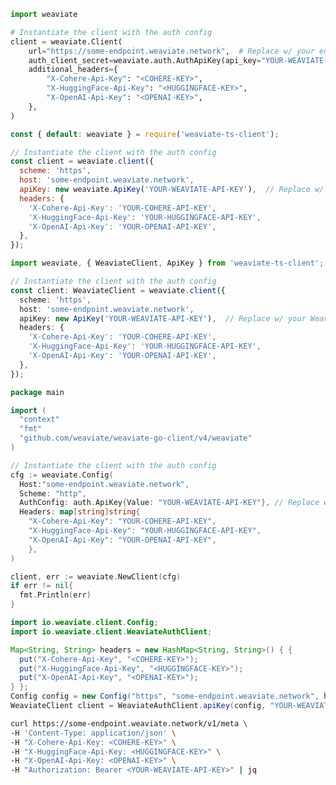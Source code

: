<!-- Delete these imports if already imported in the file -->

<Tabs groupId="languages">
<TabItem value="py" label="Python">

```python
import weaviate

# Instantiate the client with the auth config
client = weaviate.Client(
    url="https://some-endpoint.weaviate.network",  # Replace w/ your endpoint
    auth_client_secret=weaviate.auth.AuthApiKey(api_key="YOUR-WEAVIATE-API-KEY"),  # Replace w/ your Weaviate instance API key
    additional_headers={
        "X-Cohere-Api-Key": "<COHERE-KEY>",
        "X-HuggingFace-Api-Key": "<HUGGINGFACE-KEY>",
        "X-OpenAI-Api-Key": "<OPENAI-KEY>",
    },
)
```

</TabItem>
<TabItem value="js" label="JavaScript">

```js
const { default: weaviate } = require('weaviate-ts-client');

// Instantiate the client with the auth config
const client = weaviate.client({
  scheme: 'https',
  host: 'some-endpoint.weaviate.network',
  apiKey: new weaviate.ApiKey('YOUR-WEAVIATE-API-KEY'),  // Replace w/ your Weaviate instance API key
  headers: {
    'X-Cohere-Api-Key': 'YOUR-COHERE-API-KEY',
    'X-HuggingFace-Api-Key': 'YOUR-HUGGINGFACE-API-KEY',
    'X-OpenAI-Api-Key': 'YOUR-OPENAI-API-KEY',
  },
});
```

</TabItem>
<TabItem value="ts" label="TypeScript">

```ts
import weaviate, { WeaviateClient, ApiKey } from 'weaviate-ts-client';

// Instantiate the client with the auth config
const client: WeaviateClient = weaviate.client({
  scheme: 'https',
  host: 'some-endpoint.weaviate.network',
  apiKey: new ApiKey('YOUR-WEAVIATE-API-KEY'),  // Replace w/ your Weaviate instance API key
  headers: {
    'X-Cohere-Api-Key': 'YOUR-COHERE-API-KEY',
    'X-HuggingFace-Api-Key': 'YOUR-HUGGINGFACE-API-KEY',
    'X-OpenAI-Api-Key': 'YOUR-OPENAI-API-KEY',
  },
});
```

</TabItem>
<TabItem value="go" label="Go">

```go
package main

import (
  "context"
  "fmt"
  "github.com/weaviate/weaviate-go-client/v4/weaviate"
)

// Instantiate the client with the auth config
cfg := weaviate.Config(
  Host:"some-endpoint.weaviate.network",
  Scheme: "http",
  AuthConfig: auth.ApiKey{Value: "YOUR-WEAVIATE-API-KEY"}, // Replace w/ your Weaviate instance API key
  Headers: map[string]string{
    "X-Cohere-Api-Key": "YOUR-COHERE-API-KEY",
    "X-HuggingFace-Api-Key": "YOUR-HUGGINGFACE-API-KEY",
    "X-OpenAI-Api-Key": "YOUR-OPENAI-API-KEY",
    },
)

client, err := weaviate.NewClient(cfg)
if err != nil{
  fmt.Println(err)
}
```

</TabItem>
<TabItem value="java" label="Java">

```java
import io.weaviate.client.Config;
import io.weaviate.client.WeaviateAuthClient;

Map<String, String> headers = new HashMap<String, String>() { {
  put("X-Cohere-Api-Key", "<COHERE-KEY>");
  put("X-HuggingFace-Api-Key", "<HUGGINGFACE-KEY>");
  put("X-OpenAI-Api-Key", "<OPENAI-KEY>");
} };
Config config = new Config("https", "some-endpoint.weaviate.network", headers);
WeaviateClient client = WeaviateAuthClient.apiKey(config, "YOUR-WEAVIATE-API-KEY");  // Replace w/ your Weaviate instance API key
```

</TabItem>
<TabItem value="curl" label="Curl">

```bash
curl https://some-endpoint.weaviate.network/v1/meta \
-H 'Content-Type: application/json' \
-H "X-Cohere-Api-Key: <COHERE-KEY>" \
-H "X-HuggingFace-Api-Key: <HUGGINGFACE-KEY>" \
-H "X-OpenAI-Api-Key: <OPENAI-KEY>" \
-H "Authorization: Bearer <YOUR-WEAVIATE-API-KEY>" | jq
```

</TabItem>
</Tabs>
